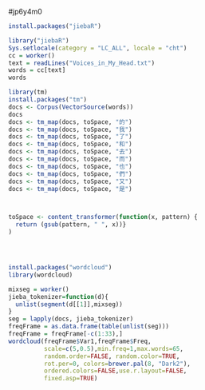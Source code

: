 #jp6y4m0
```R
install.packages("jiebaR")

library("jiebaR")
Sys.setlocale(category = "LC_ALL", locale = "cht")
cc = worker()
text = readLines("Voices_in_My_Head.txt")
words = cc[text]
words

library(tm)
install.packages("tm")
docs <- Corpus(VectorSource(words)) 
docs
docs <- tm_map(docs, toSpace, "的")
docs <- tm_map(docs, toSpace, "我")
docs <- tm_map(docs, toSpace, "了")
docs <- tm_map(docs, toSpace, "和")
docs <- tm_map(docs, toSpace, "去")
docs <- tm_map(docs, toSpace, "而")
docs <- tm_map(docs, toSpace, "也")
docs <- tm_map(docs, toSpace, "們")
docs <- tm_map(docs, toSpace, "又")
docs <- tm_map(docs, toSpace, "是")



toSpace <- content_transformer(function(x, pattern) {
  return (gsub(pattern, " ", x))}
)




install.packages("wordcloud")
library(wordcloud)

mixseg = worker()
jieba_tokenizer=function(d){
  unlist(segment(d[[1]],mixseg))
}
seg = lapply(docs, jieba_tokenizer)
freqFrame = as.data.frame(table(unlist(seg)))
freqFrame = freqFrame[-c(1:33),]
wordcloud(freqFrame$Var1,freqFrame$Freq,
          scale=c(5,0.5),min.freq=1,max.words=65,
          random.order=FALSE, random.color=TRUE, 
          rot.per=0, colors=brewer.pal(8, "Dark2"),
          ordered.colors=FALSE,use.r.layout=FALSE,
          fixed.asp=TRUE)
```
